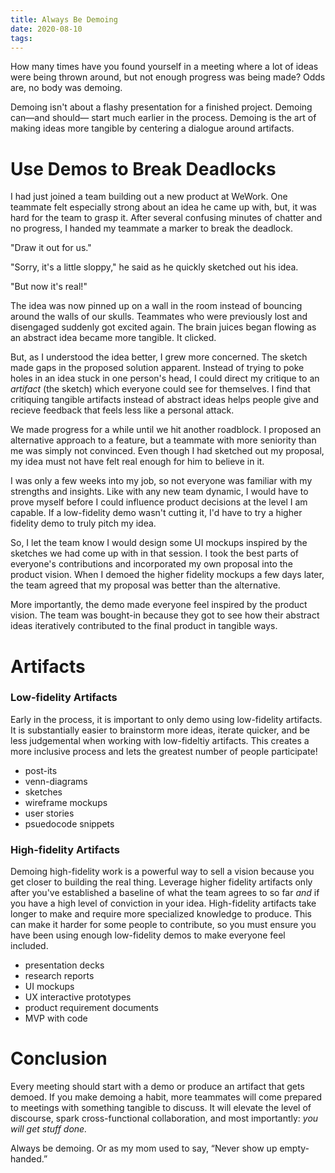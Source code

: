 ```yaml
---
title: Always Be Demoing
date: 2020-08-10
tags:
---
```


How many times have you found yourself in a meeting where a lot of ideas were being thrown around, but not enough
progress was being made? Odds are, no body was demoing.

Demoing isn't about a flashy presentation for a finished project. Demoing can&mdash;and should&mdash; start much
earlier in the process. Demoing is the art of making ideas more tangible by centering a dialogue around artifacts.

# Use Demos to Break Deadlocks

I had just joined a team building out a new product at WeWork. One teammate felt especially strong about an idea he came
up with, but, it was hard for the team to grasp it. After several confusing
minutes of chatter and no progress, I handed my teammate a marker to break the deadlock.

"Draw it out for us."

"Sorry, it's a little sloppy," he said as he quickly sketched out his idea.

"But now it's real!"

The idea was now pinned up on a wall in the room instead of bouncing around the walls of our skulls.
Teammates who were previously lost and disengaged suddenly got excited again.
The brain juices began flowing as an abstract idea became more tangible. It clicked.

But, as I understood the idea better, I grew more concerned. The sketch made gaps in the proposed solution apparent. 
Instead of trying to poke holes in an idea stuck in one person's head, I could direct my critique to
an _artifact_ (the sketch) which everyone could see for themselves. I find that critiquing tangible artifacts
instead of abstract ideas helps people give and recieve feedback that feels less like a personal attack.

We made progress for a while until we hit another roadblock. I proposed an alternative approach to a feature, but a 
teammate with more seniority than me was simply not convinced. Even though I had sketched out my proposal, my idea must 
not have felt real enough for him to believe in it. 

I was only a few weeks into my job, so not everyone was familiar with my strengths and insights. Like with any new team 
dynamic, I would have to prove myself before I could influence product decisions at the level I am capable. If
a low-fidelity demo wasn't cutting it, I'd have to try a higher fidelity demo to truly pitch my idea. 

So, I let the team know I would design some UI mockups inspired by the sketches we had come up with in that session. I
took the best parts of everyone's contributions and incorporated my own proposal into the product vision. When I demoed 
the higher fidelity mockups a few days later, the team agreed that my proposal was better than the alternative. 

More importantly, the demo made everyone feel inspired by the product vision. The team was bought-in because they got to
see how their abstract ideas iteratively contributed to the final product in tangible ways.

# Artifacts

### Low-fidelity Artifacts

Early in the process, it is important to only demo using low-fidelity artifacts. It is substantially easier to 
brainstorm more ideas, iterate quicker, and be less judgemental when working with low-fideltiy artifacts. This creates
a more inclusive process and lets the greatest number of people participate!

- post-its
- venn-diagrams
- sketches
- wireframe mockups
- user stories
- psuedocode snippets

### High-fidelity Artifacts

Demoing high-fidelity work is a powerful way to sell a vision because you get closer to building the real thing. 
Leverage higher fidelity artifacts only after you've established a baseline of what the team agrees to so far *and* 
if you have a high level of conviction in your idea. High-fidelity artifacts take longer to make and require more
specialized knowledge to produce. This can make it harder for some people to contribute, so you must ensure you have
been using enough low-fidelity demos to make everyone feel included.

- presentation decks
- research reports
- UI mockups
- UX interactive prototypes
- product requirement documents
- MVP with code

# Conclusion

Every meeting should start with a demo or produce an artifact that gets demoed. If you make demoing a habit,
more teammates will come prepared to meetings with something tangible to discuss. It will elevate the level of discourse,
spark cross-functional collaboration, and most importantly: _you will get stuff done._

Always be demoing. Or as my mom used to say, “Never show up empty-handed.”